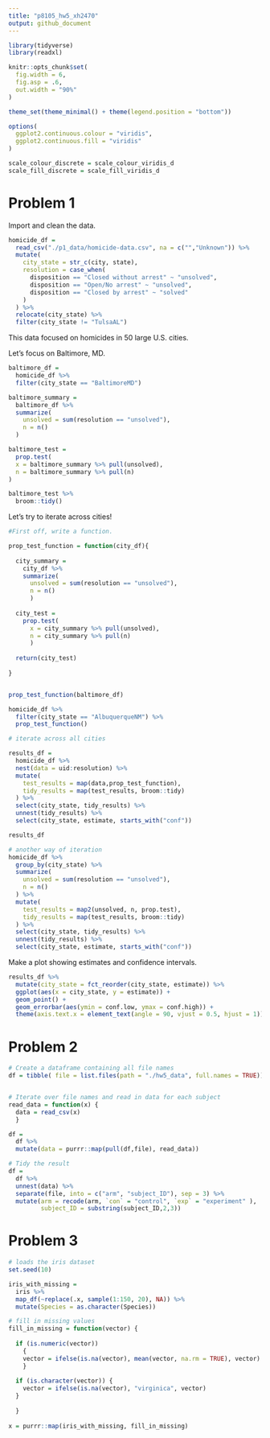 ```yaml
---
title: "p8105_hw5_xh2470"
output: github_document
---
```


```r
library(tidyverse)
library(readxl)

knitr::opts_chunk$set(
  fig.width = 6,
  fig.asp = .6,
  out.width = "90%"
)

theme_set(theme_minimal() + theme(legend.position = "bottom"))

options(
  ggplot2.continuous.colour = "viridis",
  ggplot2.continuous.fill = "viridis"
)

scale_colour_discrete = scale_colour_viridis_d
scale_fill_discrete = scale_fill_viridis_d
```

# Problem 1

Import and clean the data.

```r
homicide_df = 
  read_csv("./p1_data/homicide-data.csv", na = c("","Unknown")) %>% 
  mutate(
    city_state = str_c(city, state),
    resolution = case_when(
      disposition == "Closed without arrest" ~ "unsolved",
      disposition == "Open/No arrest" ~ "unsolved",
      disposition == "Closed by arrest" ~ "solved"
    )
  ) %>%
  relocate(city_state) %>%
  filter(city_state != "TulsaAL")
```

This data focused on homicides in 50 large U.S. cities.

Let's focus on Baltimore, MD.

```r
baltimore_df = 
  homicide_df %>% 
  filter(city_state == "BaltimoreMD")

baltimore_summary = 
  baltimore_df %>% 
  summarize(
    unsolved = sum(resolution == "unsolved"),
    n = n()
  )

baltimore_test = 
  prop.test(
  x = baltimore_summary %>% pull(unsolved),
  n = baltimore_summary %>% pull(n)
)

baltimore_test %>% 
  broom::tidy()

```

Let's try to iterate across cities!

```r
#First off, write a function.

prop_test_function = function(city_df){
  
  city_summary = 
    city_df %>%
    summarize(
      unsolved = sum(resolution == "unsolved"),
      n = n()
      )
  
  city_test = 
    prop.test(
      x = city_summary %>% pull(unsolved),
      n = city_summary %>% pull(n)
      )
  
  return(city_test)
  
}


prop_test_function(baltimore_df)

homicide_df %>% 
  filter(city_state == "AlbuquerqueNM") %>% 
  prop_test_function()


```


```r
# iterate across all cities

results_df = 
  homicide_df %>% 
  nest(data = uid:resolution) %>% 
  mutate(
    test_results = map(data,prop_test_function),
    tidy_results = map(test_results, broom::tidy)
  ) %>% 
  select(city_state, tidy_results) %>% 
  unnest(tidy_results) %>% 
  select(city_state, estimate, starts_with("conf"))

results_df

# another way of iteration
homicide_df %>% 
  group_by(city_state) %>% 
  summarize(
    unsolved = sum(resolution == "unsolved"),
    n = n()
  ) %>% 
  mutate(
    test_results = map2(unsolved, n, prop.test),
    tidy_results = map(test_results, broom::tidy)
  ) %>% 
  select(city_state, tidy_results) %>% 
  unnest(tidy_results) %>% 
  select(city_state, estimate, starts_with("conf"))

```


Make a plot showing estimates and confidence intervals.

```r
results_df %>% 
  mutate(city_state = fct_reorder(city_state, estimate)) %>% 
  ggplot(aes(x = city_state, y = estimate)) + 
  geom_point() +
  geom_errorbar(aes(ymin = conf.low, ymax = conf.high)) +
  theme(axis.text.x = element_text(angle = 90, vjust = 0.5, hjust = 1))
```


# Problem 2

```r
# Create a dataframe containing all file names
df = tibble( file = list.files(path = "./hw5_data", full.names = TRUE))


# Iterate over file names and read in data for each subject 
read_data = function(x) {
  data = read_csv(x)
  }

df = 
  df %>% 
  mutate(data = purrr::map(pull(df,file), read_data)) 

# Tidy the result
df = 
  df %>% 
  unnest(data) %>% 
  separate(file, into = c("arm", "subject_ID"), sep = 3) %>% 
  mutate(arm = recode(arm, `con` = "control", `exp` = "experiment" ),
         subject_ID = substring(subject_ID,2,3)) 
```

# Problem 3

```r
# loads the iris dataset 
set.seed(10)

iris_with_missing = 
  iris %>% 
  map_df(~replace(.x, sample(1:150, 20), NA)) %>%
  mutate(Species = as.character(Species))

# fill in missing values
fill_in_missing = function(vector) {
  
  if (is.numeric(vector)) 
    {
    vector = ifelse(is.na(vector), mean(vector, na.rm = TRUE), vector)
    } 
  
  if (is.character(vector)) {
    vector = ifelse(is.na(vector), "virginica", vector)
  } 
  
  }
  
x = purrr::map(iris_with_missing, fill_in_missing) 
```

